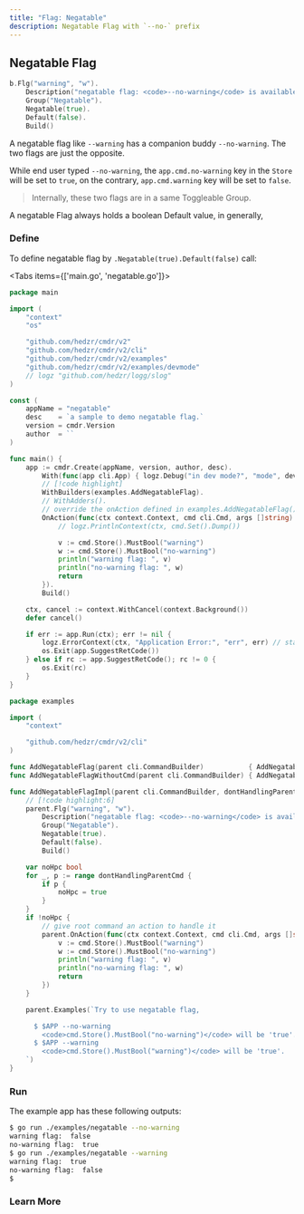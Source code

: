 ```yaml
---
title: "Flag: Negatable"
description: Negatable Flag with `--no-` prefix
---
```


## Negatable Flag

```go
b.Flg("warning", "w").
	Description("negatable flag: <code>--no-warning</code> is available", "").
	Group("Negatable").
	Negatable(true).
	Default(false).
	Build()
```

A negatable flag like `--warning` has a companion buddy `--no-warning`.
The two flags are just the opposite.

While end user typed `--no-warning`, the `app.cmd.no-warning` key in the `Store` will be set to `true`, on the contrary, `app.cmd.warning` key will be set to `false`.

> Internally, these two flags are in a same Toggleable Group.

A negatable Flag always holds a boolean Default value, in generally,

### Define

To define negatable flag by `.Negatable(true).Default(false)` call:

<Tabs items={['main.go', 'negatable.go']}>

<Tab key="main.go">

```go title="main.go"
package main

import (
	"context"
	"os"

	"github.com/hedzr/cmdr/v2"
	"github.com/hedzr/cmdr/v2/cli"
	"github.com/hedzr/cmdr/v2/examples"
	"github.com/hedzr/cmdr/v2/examples/devmode"
	// logz "github.com/hedzr/logg/slog"
)

const (
	appName = "negatable"
	desc    = `a sample to demo negatable flag.`
	version = cmdr.Version
	author  = ``
)

func main() {
	app := cmdr.Create(appName, version, author, desc).
		With(func(app cli.App) { logz.Debug("in dev mode?", "mode", devmode.InDevelopmentMode()) }).
		// [!code highlight]
		WithBuilders(examples.AddNegatableFlag).
		// WithAdders().
		// override the onAction defined in examples.AddNegatableFlag()
		OnAction(func(ctx context.Context, cmd cli.Cmd, args []string) (err error) {
			// logz.PrintlnContext(ctx, cmd.Set().Dump())

			v := cmd.Store().MustBool("warning")
			w := cmd.Store().MustBool("no-warning")
			println("warning flag: ", v)
			println("no-warning flag: ", w)
			return
		}).
		Build()

	ctx, cancel := context.WithCancel(context.Background())
	defer cancel()

	if err := app.Run(ctx); err != nil {
		logz.ErrorContext(ctx, "Application Error:", "err", err) // stacktrace if in debug mode/build
		os.Exit(app.SuggestRetCode())
	} else if rc := app.SuggestRetCode(); rc != 0 {
		os.Exit(rc)
	}
}
```

</Tab>

<Tab key="negatable.go">

```go title="negatable.go"
package examples

import (
	"context"

	"github.com/hedzr/cmdr/v2/cli"
)

func AddNegatableFlag(parent cli.CommandBuilder)           { AddNegatableFlagImpl(parent) }
func AddNegatableFlagWithoutCmd(parent cli.CommandBuilder) { AddNegatableFlagImpl(parent, true) }

func AddNegatableFlagImpl(parent cli.CommandBuilder, dontHandlingParentCmd ...bool) {
	// [!code highlight:6]
	parent.Flg("warning", "w").
		Description("negatable flag: <code>--no-warning</code> is available", "").
		Group("Negatable").
		Negatable(true).
		Default(false).
		Build()

	var noHpc bool
	for _, p := range dontHandlingParentCmd {
		if p {
			noHpc = true
		}
	}
	if !noHpc {
		// give root command an action to handle it
		parent.OnAction(func(ctx context.Context, cmd cli.Cmd, args []string) (err error) {
			v := cmd.Store().MustBool("warning")
			w := cmd.Store().MustBool("no-warning")
			println("warning flag: ", v)
			println("no-warning flag: ", w)
			return
		})
	}

	parent.Examples(`Try to use negatable flag,

	  $ $APP --no-warning
	    <code>cmd.Store().MustBool("no-warning")</code> will be 'true'.
	  $ $APP --warning
	    <code>cmd.Store().MustBool("warning")</code> will be 'true'.
	`)
}
```

</Tab>
</Tabs>

### Run

The example app has these following outputs:

```bash
$ go run ./examples/negatable --no-warning
warning flag:  false
no-warning flag:  true
$ go run ./examples/negatable --warning
warning flag:  true
no-warning flag:  false
$
```

### Learn More

<Cards>
  <Card title="Required" href="../howto/required-flag" />
  <Card title="Toggle Group" href="../howto/toggle-group-of-flags" />
  <Card title="Head Like" href="../howto/head-like-flag" />
  <Card title="Valid Args" href="../howto/valid-args-flag" />
  <Card title="External Tool" href="../howto/flag-with-external-flag" />
</Cards>
